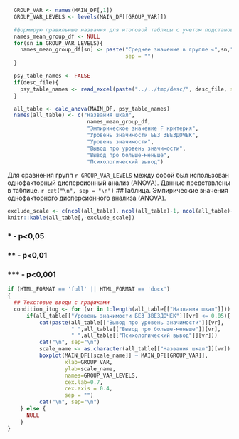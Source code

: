 ```r
  GROUP_VAR <- names(MAIN_DF[,1])
  GROUP_VAR_LEVELS <- levels(MAIN_DF[[GROUP_VAR]])

  #формирую правильные названия для итоговой таблицы с учетом подстановки текст "Среднее значение в группе ..."
  names_mean_group_df <- NULL
  for(sn in GROUP_VAR_LEVELS){
    names_mean_group_df[sn] <- paste("Среднее значение в группе «",sn,"»", 
                                     sep = "")
  }

  psy_table_names <- FALSE
  if(desc_file){
    psy_table_names <- read_excel(paste("../../tmp/desc/", desc_file, sep=''))
  }

  all_table <- calc_anova(MAIN_DF, psy_table_names)
  names(all_table) <- c("Названия шкал", 
                         names_mean_group_df,
                         "Эмпирическое значение F критерия",
                         "Уровень значимости БЕЗ ЗВЕЗДОЧЕК",
                         "Уровень значимости",
                         "Вывод про уровень значимости",
                         "Вывод про больше-меньше",
                         "Психологический вывод")
```
Для сравнения групп `r GROUP_VAR_LEVELS` между собой был использован однофакторный дисперсионный анализ (ANOVA). Данные представлены в таблице.
`r cat("\n", sep = "\n")`
##Таблица. Эмпирические значения однофакторного дисперсионного анализа (ANOVA).
```r
exclude_scale <- c(ncol(all_table), ncol(all_table)-1, ncol(all_table)-2, ncol(all_table)-4)
knitr::kable(all_table[,-exclude_scale])
```

### * - p<0,05
### ** - p<0,01
### *** - p<0,001

```r
if (HTML_FORMAT == 'full' || HTML_FORMAT == 'docx')
{
  ## Текстовые вводы с графиками
  condition_itog <- for (vr in 1:length(all_table[["Названия шкал"]]))
      if(all_table[["Уровень значимости БЕЗ ЗВЕЗДОЧЕК"]][vr] <= 0.05){
          cat(paste(all_table[["Вывод про уровень значимости"]][vr],
                    " ",all_table[["Вывод про больше-меньше"]][vr],
                    " ",all_table[["Психологический вывод"]][vr]))
          cat("\n", sep="\n")
          scale_name <- as.character(all_table[["Названия шкал"]][vr])
          boxplot(MAIN_DF[[scale_name]] ~ MAIN_DF[[GROUP_VAR]], 
                  xlab=GROUP_VAR, 
                  ylab=scale_name, 
                  names=GROUP_VAR_LEVELS,
                  cex.lab=0.7,
                  cex.axis = 0.4,
                  sep = "")
          cat("\n", sep="\n")
    } else {
      NULL
    }
}
```
